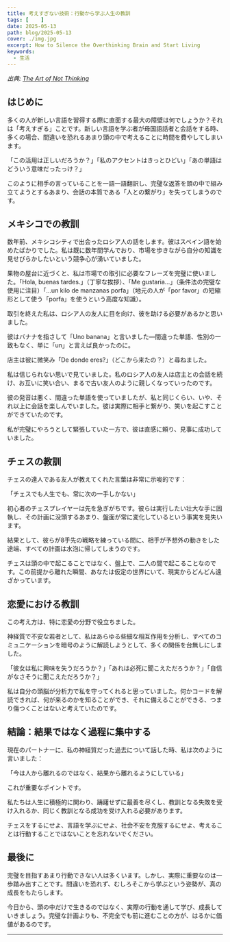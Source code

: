 ```yaml
---
title: 考えすぎない技術：行動から学ぶ人生の教訓
tags: [    ]
date: 2025-05-13
path: blog/2025-05-13
cover: ./img.jpg
excerpt: How to Silence the Overthinking Brain and Start Living
keywords:
  - 生活
---
```


*出典: [The Art of Not Thinking](https://medium.com/@jamesdstanley91/the-art-of-not-thinking-3cb450d287d0)*

## はじめに

多くの人が新しい言語を習得する際に直面する最大の障壁は何でしょうか？それは「考えすぎる」ことです。新しい言語を学ぶ者が母国語話者と会話をする時、多くの場合、間違いを恐れるあまり頭の中で考えることに時間を費やしてしまいます。

「この活用は正しいだろうか？」「私のアクセントはきっとひどい」「あの単語はどういう意味だったっけ？」

このように相手の言っていることを一語一語翻訳し、完璧な返答を頭の中で組み立てようとするあまり、会話の本質である「人との繋がり」を失ってしまうのです。

## メキシコでの教訓

数年前、メキシコシティで出会ったロシア人の話をします。彼はスペイン語を始めたばかりでした。私は既に数年間学んでおり、市場を歩きながら自分の知識を見せびらかしたいという競争心が湧いていました。

果物の屋台に近づくと、私は市場での取引に必要なフレーズを完璧に使いました。「Hola, buenas tardes.」（丁寧な挨拶）、「Me gustaria…」（条件法の完璧な使用に注目）「…un kilo de manzanas porfa」（地元の人が「por favor」の短縮形として使う「porfa」を使うという高度な知識）。

取引を終えた私は、ロシア人の友人に目を向け、彼を助ける必要があるかと思いました。

彼はバナナを指さして「Uno banana」と言いました—間違った単語、性別の一致もなく、単に「un」と言えば良かったのに。

店主は彼に微笑み「De donde eres?」（どこから来たの？）と尋ねました。

私は信じられない思いで見ていました。私のロシア人の友人は店主との会話を続け、お互いに笑い合い、まるで古い友人のように親しくなっていったのです。

彼の発音は悪く、間違った単語を使っていましたが、私と同じくらい、いや、それ以上に会話を楽しんでいました。彼は実際に相手と繋がり、笑いを起こすことができていたのです。

私が完璧にやろうとして緊張していた一方で、彼は直感に頼り、見事に成功していました。

## チェスの教訓

チェスの達人である友人が教えてくれた言葉は非常に示唆的です：

「チェスでも人生でも、常に次の一手しかない」

初心者のチェスプレイヤーは先を急ぎがちです。彼らは実行したい壮大な手に固執し、その計画に没頭するあまり、盤面が常に変化しているという事実を見失います。

結果として、彼らが8手先の戦略を練っている間に、相手が予想外の動きをした途端、すべての計画は水泡に帰してしまうのです。

チェスは頭の中で起こることではなく、盤上で、二人の間で起こることなのです。この前提から離れた瞬間、あなたは仮定の世界にいて、現実からどんどん遠ざかっています。

## 恋愛における教訓

この考え方は、特に恋愛の分野で役立ちました。

神経質で不安な若者として、私はあらゆる些細な相互作用を分析し、すべてのコミュニケーションを暗号のように解読しようとして、多くの関係を台無しにしました。

「彼女は私に興味を失うだろうか？」「あれは必死に聞こえただろうか？」「自信がなさそうに聞こえただろうか？」

私は自分の頭脳が分析力で私を守ってくれると思っていました。何かコードを解読できれば、何が来るのかを知ることができ、それに備えることができる、つまり傷つくことはないと考えていたのです。

## 結論：結果ではなく過程に集中する

現在のパートナーに、私の神経質だった過去について話した時、私は次のように言いました：

「今は人から離れるのではなく、結果から離れるようにしている」

これが重要なポイントです。

私たちは人生に積極的に関わり、躊躇せずに最善を尽くし、教訓となる失敗を受け入れるか、同じく教訓となる成功を受け入れる必要があります。

チェスをするにせよ、言語を学ぶにせよ、社会不安を克服するにせよ、考えることは行動することではないことを忘れないでください。

## 最後に

完璧を目指すあまり行動できない人は多くいます。しかし、実際に重要なのは一歩踏み出すことです。間違いを恐れず、むしろそこから学ぶという姿勢が、真の成長をもたらします。

今日から、頭の中だけで生きるのではなく、実際の行動を通して学び、成長していきましょう。完璧な計画よりも、不完全でも前に進むことの方が、はるかに価値があるのです。

---